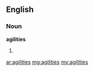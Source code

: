 ==English==
===Noun===
'''agilities'''
#{{plural of|agility}}

[[ar:agilities]]
[[mg:agilities]]
[[my:agilities]]